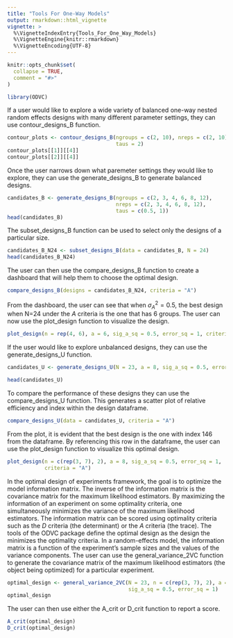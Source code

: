```yaml
---
title: "Tools For One-Way Models"
output: rmarkdown::html_vignette
vignette: >
  %\VignetteIndexEntry{Tools_For_One_Way_Models}
  %\VignetteEngine{knitr::rmarkdown}
  %\VignetteEncoding{UTF-8}
---
```


```r
knitr::opts_chunk$set(
  collapse = TRUE,
  comment = "#>"
)
```

```r
library(ODVC)
```

If a user would like to explore a wide variety of balanced one-way nested random
effects designs with many different parameter settings, they can use 
contour_designs_B function.

```r
contour_plots <- contour_designs_B(ngroups = c(2, 10), nreps = c(2, 10), 
                                   taus = 2)
contour_plots[[1]][[4]]
contour_plots[[2]][[4]]

```
Once the user narrows down what paremeter settings they would like to explore,
they can use the generate_designs_B to generate balanced designs.

```r
candidates_B <- generate_designs_B(ngroups = c(2, 3, 4, 6, 8, 12), 
                                   nreps = c(2, 3, 4, 6, 8, 12),
                                   taus = c(0.5, 1))
head(candidates_B)
```

The subset_designs_B function can be used to select only the designs of a
particular size.

```r
candidates_B_N24 <- subset_designs_B(data = candidates_B, N = 24)
head(candidates_B_N24)
```
The user can then use the compare_designs_B function to create a dashboard that
will help them to choose the optimal design.

```r
compare_designs_B(designs = candidates_B_N24, criteria = "A")
```
From the dashboard, the user can see that when $\sigma^2_A = 0.5$, the best 
design when N=24 under the $A$ criteria is the one that has 6 groups. The user
can now use the plot_design function to visualize the design.

```r
plot_design(n = rep(4, 6), a = 6, sig_a_sq = 0.5, error_sq = 1, criteria = "A")
```

If the user would like to explore unbalanced designs, they can use the 
generate_designs_U function.

```r
candidates_U <- generate_designs_U(N = 23, a = 8, sig_a_sq = 0.5, error_sq = 1)

head(candidates_U)
```

To compare the performance of these designs they can use the compare_designs_U
function. This generates a scatter plot of relative efficiency and index within
the design dataframe.

```r
compare_designs_U(data = candidates_U, criteria = "A")
```

From the plot, it is evident that the best design is the one with index 146 from
the dataframe. By referencing this row in the dataframe, the user can use the 
plot_design function to visualize this optimal design.

```r
plot_design(n = c(rep(3, 7), 2), a = 8, sig_a_sq = 0.5, error_sq = 1, 
            criteria = "A")
```
In the optimal design of experiments framework, the goal is to optimize the 
model information matrix. The inverse of the information matrix is the 
covariance matrix for the maximum likelihood estimators. By maximizing the 
information of an experiment on some optimality criteria, one simultaneously 
minimizes the variance of the maximum likelihood estimators. The information 
matrix can be scored using optimality criteria such as the $D$ criteria (the 
determinant) or the $A$ criteria (the trace). The tools of the ODVC package 
define the optimal design as the design the minimizes the optimality criteria. 
In a random-effects model, the information matrix is a function of the 
experiment's sample sizes and the values of the variance components. The user 
can use the general_variance_2VC function to generate the covariance matrix of 
the maximum likelihood estimators (the object being optimized) for a particular 
experiment.

```r
optimal_design <- general_variance_2VC(N = 23, n = c(rep(3, 7), 2), a = 8, 
                                       sig_a_sq = 0.5, error_sq = 1)
optimal_design
```
The user can then use either the A_crit or D_crit function to report a score.

```r
A_crit(optimal_design)
D_crit(optimal_design)
```

